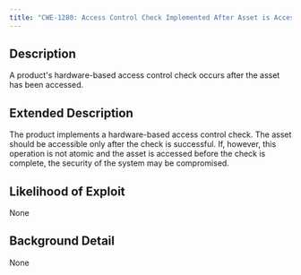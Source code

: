 ```yaml
---
title: "CWE-1280: Access Control Check Implemented After Asset is Accessed"
---
```


## Description
A product's hardware-based access control check occurs after the asset has been accessed.

## Extended Description

The product implements a hardware-based access control check. The asset should be accessible only after the check is successful. If, however, this operation is not atomic and the asset is accessed before the check is complete, the security of the system may be compromised.


## Likelihood of Exploit
None

## Background Detail
None
        